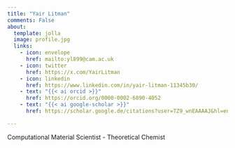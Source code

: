 ```yaml
---
title: "Yair Litman"
comments: False
about:
  template: jolla
  image: profile.jpg
  links:
    - icon: envelope
      href: mailto:yl899@cam.ac.uk
    - icon: twitter
      href: https://x.com/YairLitman
    - icon: linkedin
      href: https://www.linkedin.com/in/yair-litman-11345b30/
    - text: "{{< ai orcid >}}" 
      href: https://orcid.org/0000-0002-6890-4052 
    - text: "{{< ai google-scholar >}}" 
      href: https://scholar.google.de/citations?user=TZ9_wnEAAAAJ&hl=en 

---
```


Computational Material Scientist - Theoretical Chemist 
